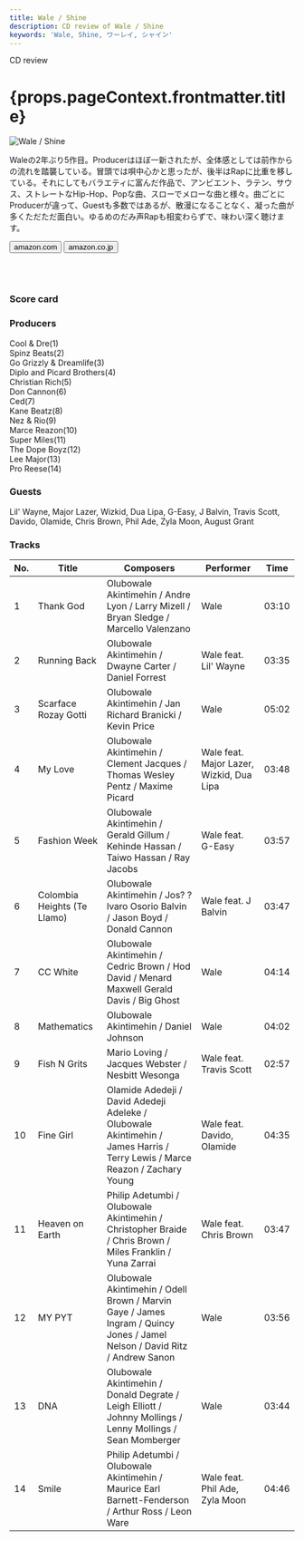 ```yaml
---
title: Wale / Shine
description: CD review of Wale / Shine
keywords: 'Wale, Shine, ワーレイ, シャイン'
---
```




<p className="largeP">CD review</p>
<h1 className="h1--no--margin">{props.pageContext.frontmatter.title}</h1>

<Row  className="image-card-group">
	<Column colMd={"3"} colLg={"4"} noGutterMdLeft="">
       <ImageCard>

![Wale / Shine](../../images/cd/wale4L.jpg) 

</ImageCard>
	</Column>
	<Column colMd={"4"} colLg={"8"} noGutterMdLeft="">
	<p>
	Waleの2年ぶり5作目。Producerはほぼ一新されたが、全体感としては前作からの流れを踏襲している。冒頭では唄中心かと思ったが、後半はRapに比重を移している。それにしてもバラエティに富んだ作品で、アンビエント、ラテン、サウス、ストレートなHip-Hop、Popな曲、スローでメローな曲と様々。曲ごとにProducerが違って、Guestも多数ではあるが、散漫になることなく、凝った曲が多くただただ面白い。ゆるめのだみ声Rapも相変わらずで、味わい深く聴けます。
	</p>
	<div>
	  <Button className="button-right-mergin"  href="https://amzn.to/2XmyAJj" kind="primary" size="small" renderIcon={ArrowUpRight24}>
      amazon.com
    </Button>
		<Button className="button-right-mergin"  href="https://amzn.to/2XmbN05" kind="secondary" size="small" renderIcon={ArrowUpRight24}>
      amazon.co.jp
    </Button>
	</div>
	<a href="https://geo.music.apple.com/jp/album/shine/1222708776?mt=1&app=music&ls=1&at=11lcug" style="display:inline-block;overflow:hidden;background:url(https://linkmaker.itunes.apple.com/ja-jp/lockup.svg?releaseDate=2017-04-28&kind=album&bubble=apple_music&style=mono-black) no-repeat;width:180px;height:45px;"></a>
	<a href="https://geo.music.apple.com/jp/album/shine/1222708776?app=itunes&at=11lcug" style="display:inline-block;overflow:hidden;background:url(https://linkmaker.itunes.apple.com/ja-jp/badge-lrg.svg?releaseDate=2017-04-28T00:00:00Z&kind=album&bubble=itunes_music) no-repeat;width:140px;height:45px;"></a>
	</Column>
</Row>
<Row >
	<Column colMd={"4"} colLg={"4"} noGutterMdLeft="">
<div>
  <h3>Score card</h3>
	<SliderJS1 value="3" />
  <SliderJS2 value="1" />
	<SliderJS3 value="1" />
  <SliderJS4 value="9" />
</div>
</Column>
<Column colMd={"8"} colLg={"8"} noGutterMdLeft="">
<div>
<h3>Producers</h3>
<p>
Cool & Dre(1)
<br/>Spinz Beats(2)
<br/>Go Grizzly & Dreamlife(3)
<br/>Diplo and Picard Brothers(4)
<br/>Christian Rich(5)
<br/>Don Cannon(6)
<br/>Ced(7)
<br/>Kane Beatz(8)
<br/>Nez & Rio(9)
<br/>Marce Reazon(10)
<br/>Super Miles(11)
<br/>The Dope Boyz(12)
<br/>Lee Major(13)
<br/>Pro Reese(14)
</p>
<h3>Guests</h3>
<p>
	Lil' Wayne, Major Lazer, Wizkid, Dua Lipa, G-Easy, J Balvin, Travis Scott, Davido, Olamide, Chris Brown, Phil Ade, Zyla Moon, August Grant
</p>
</div>
</Column>
</Row>

<h3>Tracks</h3>

| No. |	 Title                      |	 Composers                                                                                                                 	|	 Performer                               | Time	 |
| --- |	--------------------------- | --------------------------------------------------------------------------------------------------------------------------- | ---------------------------------------- | ----- |
|	1	  |	Thank God                   | Olubowale Akintimehin / Andre Lyon / Larry Mizell / Bryan Sledge / Marcello Valenzano                                      	|	Wale                                     | 03:10 |
|	2	  |	Running Back                | Olubowale Akintimehin / Dwayne Carter / Daniel Forrest                                                                     	|	Wale feat. Lil' Wayne                    | 03:35 |
|	3	  |	Scarface Rozay Gotti        | Olubowale Akintimehin / Jan Richard Branicki / Kevin Price                                                                 	|	Wale                                     | 05:02 |
|	4	  |	My Love                     | Olubowale Akintimehin / Clement Jacques / Thomas Wesley Pentz / Maxime Picard                                              	|	Wale feat. Major Lazer, Wizkid, Dua Lipa | 03:48 |
|	5	  |	Fashion Week                | Olubowale Akintimehin / Gerald Gillum / Kehinde Hassan / Taiwo Hassan / Ray Jacobs                                         	|	Wale feat. G-Easy                        | 03:57 |
|	6	  |	Colombia Heights (Te Llamo) | Olubowale Akintimehin / Jos? ?lvaro Osorio Balvin / Jason Boyd / Donald Cannon                                             	|	Wale feat. J Balvin                      | 03:47 |
|	7	  |	CC White                    | Olubowale Akintimehin / Cedric Brown / Hod David / Menard Maxwell Gerald Davis / Big Ghost                                 	|	Wale                                     | 04:14 |
|	8	  |	Mathematics                 | Olubowale Akintimehin / Daniel Johnson                                                                                     	|	Wale                                     | 04:02 |
|	9	  |	Fish N Grits                | Mario Loving / Jacques Webster / Nesbitt Wesonga                                                                           	|	Wale feat. Travis Scott                  | 02:57 |
|	10	|	Fine Girl                   | Olamide Adedeji / David Adedeji Adeleke / Olubowale Akintimehin / James Harris / Terry Lewis / Marce Reazon / Zachary Young	|	Wale feat. Davido, Olamide               | 04:35 |
|	11	|	Heaven on Earth             | Philip Adetumbi / Olubowale Akintimehin / Christopher Braide / Chris Brown / Miles Franklin / Yuna Zarrai                  	|	Wale feat. Chris Brown                   | 03:47 |
|	12	|	MY PYT                      | Olubowale Akintimehin / Odell Brown / Marvin Gaye / James Ingram / Quincy Jones / Jamel Nelson / David Ritz / Andrew Sanon 	|	Wale                                     | 03:56 |
|	13	|	DNA                         | Olubowale Akintimehin / Donald Degrate / Leigh Elliott / Johnny Mollings / Lenny Mollings / Sean Momberger                 	|	Wale                                     | 03:44 |
|	14	|	Smile                       | Philip Adetumbi / Olubowale Akintimehin / Maurice Earl Barnett-Fenderson / Arthur Ross / Leon Ware                         	|	Wale feat. Phil Ade, Zyla Moon           | 04:46 |
